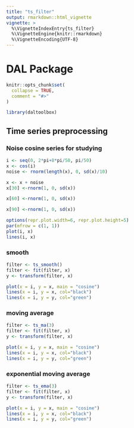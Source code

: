 ```yaml
---
title: "ts_filter"
output: rmarkdown::html_vignette
vignette: >
  %\VignetteIndexEntry{ts_filter}
  %\VignetteEngine{knitr::rmarkdown}
  %\VignetteEncoding{UTF-8}
---
```


# DAL Package

```r
knitr::opts_chunk$set(
  collapse = TRUE,
  comment = "#>"
)
```

```r
library(daltoolbox)
```

## Time series preprocessing

### Noise cosine series for studying
```r
i <- seq(0, 2*pi+8*pi/50, pi/50)
x <- cos(i)
noise <- rnorm(length(x), 0, sd(x)/10)

x <- x + noise
x[30] <-rnorm(1, 0, sd(x))

x[60] <-rnorm(1, 0, sd(x))

x[90] <-rnorm(1, 0, sd(x))

options(repr.plot.width=6, repr.plot.height=5)  
par(mfrow = c(1, 1))
plot(i, x)
lines(i, x)
```

### smooth
```r
filter <- ts_smooth()
filter <- fit(filter, x)
y <- transform(filter, x)

plot(x = i, y = x, main = "cosine")
lines(x = i, y = x, col="black")
lines(x = i, y = y, col="green")
```

### moving average
```r
filter <- ts_ma(3)
filter <- fit(filter, x)
y <- transform(filter, x)

plot(x = i, y = x, main = "cosine")
lines(x = i, y = x, col="black")
lines(x = i, y = y, col="green")
```

### exponential moving average
```r
filter <- ts_ema(3)
filter <- fit(filter, x)
y <- transform(filter, x)

plot(x = i, y = x, main = "cosine")
lines(x = i, y = x, col="black")
lines(x = i, y = y, col="green")
```
